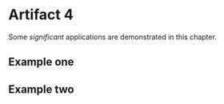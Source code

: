 # Artifact 4 {-#artifact4}

Some _significant_ applications are demonstrated in this chapter.

## Example one

## Example two
